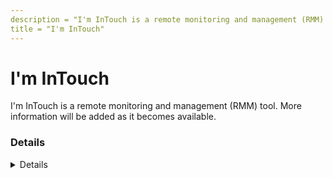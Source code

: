 ```yaml
---
description = "I'm InTouch is a remote monitoring and management (RMM) tool. More information will be added as it becomes available."
title = "I'm InTouch"
---
```




# I'm InTouch

I'm InTouch is a remote monitoring and management (RMM) tool. More information will be added as it becomes available.

### Details
<Details author={""}
         category={""}
         created={""}
         website={""}
         lastModified={"2024-02-08"}
         privileges={""}
         free={ false }
         verification={ false }
/>

#### Installation Paths
<Card code={ ["iit.exe", "intouch.exe", "I'm InTouch Go Installer.exe"] }/>





### Forensic Artifacts




#### Network Artifacts
<EuiSpacer size="xl"/>
<NetworkArtifactsTable data={ [{"Description": "Known remote domains", "Domains": ["*.01com.com", "01com.com/imintouch-remote-pc-desktop"], "Ports": []}] }/>




### Detections
- Detects potential network activity of I'm InTouch RMM tool
  - [Sigma Rule](https://github.com/magicsword-io/LOLRMM/blob/main/detections/sigma/i'm_intouch_network_sigma.yml)
- Detects potential processes activity of I'm InTouch RMM tool
  - [Sigma Rule](https://github.com/magicsword-io/LOLRMM/blob/main/detections/sigma/i'm_intouch_processes_sigma.yml)

### References
- [https://www.01com.com/mobile/imintouch-remote-pc-desktop/faqs/remote-access/](https://www.01com.com/mobile/imintouch-remote-pc-desktop/faqs/remote-access/)

